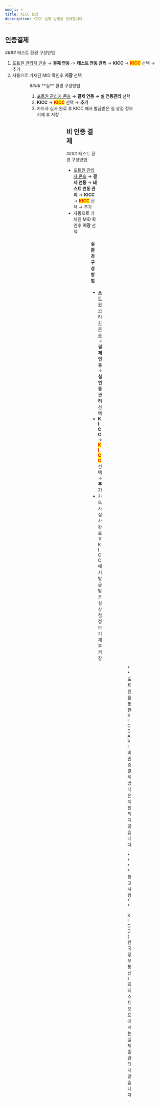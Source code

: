 ```yaml
---
emoji: ⌨
title: KICC 설정
description: KICC 설정 방법을 안내합니다.
---
```




## 인증**결제**

<Tabs>
<Tab title="테스트 결제">
#### 테스트 환경 구성방법

1. [포트원 관리자 콘솔](https://admin.portone.io/) → **결제 연동** -> **테스트 연동 관리** → **KICC** → <mark style="color:red;">**KICC**</mark> 선택 → 추가
2. 자동으로 기재된 MID 확인후 **저장** 선택

<Figure
  src="/gitbook-assets/ko/image (96).png"
  caption="포트원 관리자 콘솔 → 결제 연동 → 테스트 연동 관리 → KICC → KICC 선택 → 추가"
/>

<Figure
  src="/gitbook-assets/ko/image (64).png"
  caption="자동으로 기재된 MID 확인후 저장 선택"
/>

</Tab>

<Tab title="실 결제">
#### **실** 환경 구성방법

1. [포트원 관리자 콘솔](https://admin.portone.io/) → **결제 연동** → **실 연동관리** 선택
2. **KICC** → <mark style="color:red;">**KICC**</mark> 선택 → **추가**
3. 카드사 심사 완료 후 KICC 에서 발급받은 실 상점 정보 기재 후 저장

<Figure
  src="/gitbook-assets/ko/image (7) (1).png"
  caption="포트원 관리자 콘솔 → 결제 연동 → 실 연동관리 선택"
/>

<Figure
  src="/gitbook-assets/ko/image (66) (1).png"
  caption="KICC → KICC 선택 → 추가"
/>

<Figure
  src="/gitbook-assets/ko/image (12) (1).png"
  caption="카드사 심사 완료 후 KICC 에서 발급받은 실 상점 정보 기재 후 저장"
/>

</Tab>
</Tabs>

## 비 인증 결제

<Tabs>
<Tab title="결제창 방식">
#### 테스트 환경 구성방법

- [포트원 관리자 콘솔](https://admin.portone.io/) → **결제 연동** → **테스트 연동 관리** → **KICC** → <mark style="color:red;">**KICC**</mark> 선택 → 추가
- 자동으로 기재된 MID 확인후 **저장** 선택

<Figure
  src="/gitbook-assets/ko/image (51) (1).png"
  caption="포트원 관리자 콘솔 → 결제 연동 → 테스트 연동 관리 → KICC → KICC 선택 → 추가"
/>

<Figure
  src="/gitbook-assets/ko/image (56) (1).png"
  caption="자동으로 기재된 MID 확인후 저장 선택"
/>

#### **실** 환경 구성방법

- [포트원 관리자 콘솔](https://admin.portone.io/) → **결제 연동** → **실 연동관리** 선택
- **KICC** → <mark style="color:red;">**KICC**</mark> 선택 → **추가**
- 카드사 심사 완료 후 KICC 에서 발급받은 실 상점 정보 기재 후 저장

<Figure
  src="/gitbook-assets/ko/image (14) (1).png"
  caption="포트원 관리자 콘솔 → 결제 연동 → 실 연동관리 선택"
/>

<Figure
  src="/gitbook-assets/ko/image (43).png"
  caption="KICC → KICC 선택 → 추가"
/>

<Figure
  src="/gitbook-assets/ko/image (63).png"
  caption="카드사 심사 완료 후 KICC 에서 발급받은 실 상점 정보 기재 후 저장"
/>

</Tab>

<Tab title="API 방식">
**포트원을 통한 KICC API 비 인증 결제 방식은 지원되지 않습니다.**

</Tab>
</Tabs>

<Hint style="info">
**참고 사항**

KICC(한국정보통신)의 테스트 모드에서는 실제 출금 되지 않습니다.

</Hint>
